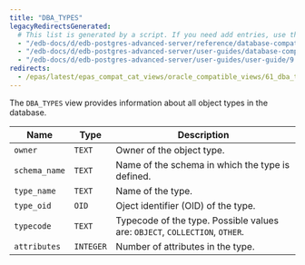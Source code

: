 ```yaml
---
title: "DBA_TYPES"
legacyRedirectsGenerated:
  # This list is generated by a script. If you need add entries, use the `legacyRedirects` key.
  - "/edb-docs/d/edb-postgres-advanced-server/reference/database-compatibility-for-oracle-developers-reference-guide/9.6/Database_Compatibility_for_Oracle_Developers_Reference_Guide.1.160.html"
  - "/edb-docs/d/edb-postgres-advanced-server/user-guides/database-compatibility-for-oracle-developers-guide/9.5/Database_Compatibility_for_Oracle_Developers_Guide.1.272.html"
  - "/edb-docs/d/edb-postgres-advanced-server/user-guides/user-guide/9.5/EDB_Postgres_Enterprise_Guide.1.218.html"
redirects:
  - /epas/latest/epas_compat_cat_views/oracle_compatible_views/61_dba_types/ #generated for docs/epas/reorg-role-use-case-mode
---
```


<div id="dba_types" class="registered_link"></div>

The `DBA_TYPES` view provides information about all object types in the database.

| Name          | Type      | Description                                                                    |
| ------------- | --------- | ------------------------------------------------------------------------------ |
| `owner`       | `TEXT`    | Owner of the object type.                                                  |
| `schema_name` | `TEXT`    | Name of the schema in which the type is defined.                           |
| `type_name`   | `TEXT`    | Name of the type.                                                          |
| `type_oid`    | `OID`     | Oject identifier (OID) of the type.                                       |
| `typecode`    | `TEXT`    | Typecode of the type. Possible values are: `OBJECT`, `COLLECTION`, `OTHER`. |
| `attributes`  | `INTEGER` | Number of attributes in the type.                                          |
